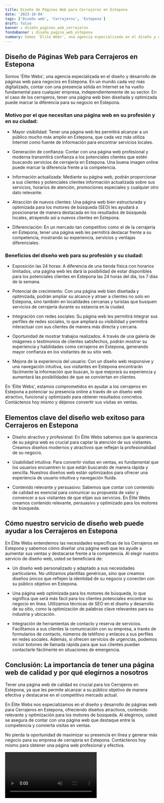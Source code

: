 ```yaml
---
title: Diseño de Páginas Web para Cerrajeros en Estepona
date: '2023-10-04'
tags: ['Diseño web', 'Cerrajeros', 'Estepona']
draft: false
banner : diseño_paginas_web_cerrajeros
fondoBanner : diseño_pagina_web_estepona
summary: Somos 'Élite Webs', una agencia especializada en el diseño y desarrollo de páginas web para negocios en Estepona. En un mundo cada vez más digitalizado, contar con una presencia sólida en Internet se ha vuelto fundamental para cualquier empresa, independientemente de su sector. En el caso de los cerrajeros, tener una página web bien diseñada y optimizada puede marcar la diferencia para su negocio en Estepona.
---
```


## Diseño de Páginas Web para Cerrajeros en Estepona

Somos 'Élite Webs', una agencia especializada en el diseño y desarrollo de páginas web para negocios en Estepona. En un mundo cada vez más digitalizado, contar con una presencia sólida en Internet se ha vuelto fundamental para cualquier empresa, independientemente de su sector. En el caso de los cerrajeros, tener una página web bien diseñada y optimizada puede marcar la diferencia para su negocio en Estepona.

### Motivo por el que necesitan una página web en su profesión y en su ciudad:

- Mayor visibilidad: Tener una página web les permitirá alcanzar a un público mucho más amplio en Estepona, que cada vez más utiliza Internet como fuente de información para encontrar servicios locales. 

- Generación de confianza: Contar con una página web profesional y moderna transmitirá confianza a los potenciales clientes que estén buscando servicios de cerrajería en Estepona. Una buena imagen online puede marcar la diferencia frente a la competencia.

- Información actualizada: Mediante su página web, podrán proporcionar a sus clientes y potenciales clientes información actualizada sobre sus servicios, horarios de atención, promociones especiales y cualquier otro dato relevante.

- Atracción de nuevos clientes: Una página web bien estructurada y optimizada para los motores de búsqueda (SEO) les ayudará a posicionarse de manera destacada en los resultados de búsqueda locales, atrayendo así a nuevos clientes en Estepona.

- Diferenciación: En un mercado tan competitivo como el de la cerrajería en Estepona, tener una página web les permitirá destacar frente a su competencia, mostrando su experiencia, servicios y ventajas diferenciales.

### Beneficios del diseño web para su profesión y su ciudad:

- Exposición las 24 horas: A diferencia de una tienda física con horarios limitados, una página web les dará la posibilidad de estar disponibles para los potenciales clientes en Estepona las 24 horas del día, los 7 días de la semana.

- Potencial de crecimiento: Con una página web bien diseñada y optimizada, podrán ampliar su alcance y atraer a clientes no solo en Estepona, sino también en localidades cercanas y turistas que busquen servicios de cerrajería durante su estancia en la ciudad.

- Integración con redes sociales: Su página web les permitirá integrar sus perfiles de redes sociales, lo que ampliará su visibilidad y permitirá interactuar con sus clientes de manera más directa y cercana.

- Oportunidad de mostrar trabajos realizados: A través de una galería de imágenes o testimonios de clientes satisfechos, podrán mostrar su experiencia y habilidades como cerrajeros en Estepona, generando mayor confianza en los visitantes de su sitio web.

- Mejora de la experiencia del usuario: Con un diseño web responsive y una navegación intuitiva, sus visitantes en Estepona encontrarán fácilmente la información que buscan, lo que mejorará su experiencia y aumentará las posibilidades de que se conviertan en clientes.

En 'Élite Webs', estamos comprometidos en ayudar a los cerrajeros en Estepona a potenciar su presencia online a través de un diseño web atractivo, funcional y optimizado para obtener resultados concretos. Contáctenos hoy mismo y déjenos convertir sus visitas en ventas.

<GifSeo />

<Cta />

## Elementos clave del diseño web exitoso para Cerrajeros en Estepona

- Diseño atractivo y profesional: En Élite Webs sabemos que la apariencia de su página web es crucial para captar la atención de sus visitantes. Creamos diseños modernos y atractivos que reflejan la profesionalidad de su negocio.

- Usabilidad intuitiva: Para convertir visitas en ventas, es fundamental que los usuarios encuentren lo que están buscando de manera rápida y sencilla. Nuestros diseños web están optimizados para ofrecer una experiencia de usuario intuitiva y navegación fluida.

- Contenido relevante y persuasivo: Sabemos que contar con contenido de calidad es esencial para comunicar su propuesta de valor y convencer a sus visitantes de que elijan sus servicios. En Élite Webs creamos contenido relevante, persuasivo y optimizado para los motores de búsqueda.

## Cómo nuestro servicio de diseño web puede ayudar a los Cerrajeros en Estepona

En Élite Webs entendemos las necesidades específicas de los Cerrajeros en Estepona y sabemos cómo diseñar una página web que les ayude a aumentar sus ventas y destacarse frente a la competencia. Al elegir nuestro servicio de diseño web, usted se beneficiará de:

- Un diseño web personalizado y adaptado a sus necesidades particulares. No utilizamos plantillas genéricas, sino que creamos diseños únicos que reflejen la identidad de su negocio y conecten con su público objetivo en Estepona.

- Una página web optimizada para los motores de búsqueda, lo que significa que será más fácil para los clientes potenciales encontrar su negocio en línea. Utilizamos técnicas de SEO en el diseño y desarrollo de su sitio, como la optimización de palabras clave relevantes para su industria y ubicación.

- Integración de herramientas de contacto y reserva de servicios. Facilitamos a sus clientes la comunicación con su empresa, a través de formularios de contacto, números de teléfono y enlaces a sus perfiles en redes sociales. Además, si ofrecen servicios de urgencias, podemos incluir botones de llamada rápida para que sus clientes puedan contactarle fácilmente en situaciones de emergencia.

## Conclusión: La importancia de tener una página web de calidad y por qué elegirnos a nosotros

Tener una página web de calidad es crucial para los Cerrajeros en Estepona, ya que les permite alcanzar a su público objetivo de manera efectiva y destacarse en el competitivo mercado actual. 

En Élite Webs nos especializamos en el diseño y desarrollo de páginas web para Cerrajeros en Estepona, ofreciendo diseños atractivos, contenido relevante y optimización para los motores de búsqueda. Al elegirnos, usted se asegura de contar con una página web que destaque entre la competencia y convierta visitas en ventas.

No pierda la oportunidad de maximizar su presencia en línea y generar más negocio para su empresa de cerrajería en Estepona. Contáctenos hoy mismo para obtener una página web profesional y efectiva.


<Video />

<CtaBot job='Cerrajeros' city='Estepona'/>

<Gmaps query='Estepona+españa+maps' />